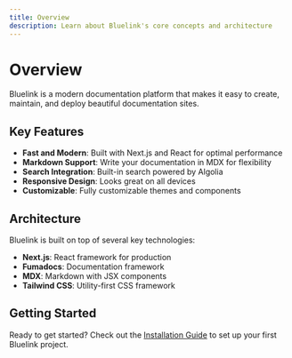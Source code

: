 ```yaml
---
title: Overview
description: Learn about Bluelink's core concepts and architecture
---
```


# Overview

Bluelink is a modern documentation platform that makes it easy to create, maintain, and deploy beautiful documentation sites.

## Key Features

- **Fast and Modern**: Built with Next.js and React for optimal performance
- **Markdown Support**: Write your documentation in MDX for flexibility
- **Search Integration**: Built-in search powered by Algolia
- **Responsive Design**: Looks great on all devices
- **Customizable**: Fully customizable themes and components

## Architecture

Bluelink is built on top of several key technologies:

- **Next.js**: React framework for production
- **Fumadocs**: Documentation framework
- **MDX**: Markdown with JSX components
- **Tailwind CSS**: Utility-first CSS framework

## Getting Started

Ready to get started? Check out the [Installation Guide](/docs/installation) to set up your first Bluelink project.